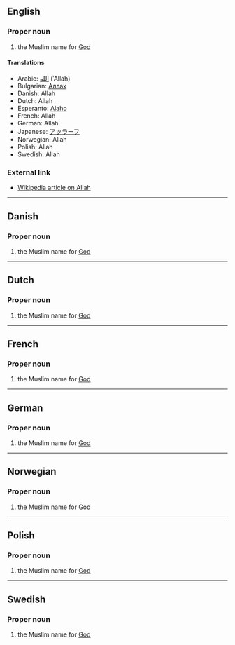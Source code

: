 ==English==

===Proper noun===

# the Muslim name for [[God]]

====Translations====

*Arabic: [[الله]] (ʾAllāh)
*Bulgarian: [[Аллах]]
*Danish: Allah
*Dutch: Allah
*Esperanto: [[Alaho]]
*French: Allah
*German: Allah
*Japanese: [[アッラーフ]]
*Norwegian: Allah
*Polish: Allah
*Swedish: Allah

===External link===

*[[en:Allah|Wikipedia article on Allah]]

----

==Danish==

===Proper noun===

# the Muslim name for [[God]]

----

==Dutch==

===Proper noun===

# the Muslim name for [[God]]

----

==French==

===Proper noun===

# the Muslim name for [[God]]

----

==German==

===Proper noun===

# the Muslim name for [[God]]

----

==Norwegian==

===Proper noun===

# the Muslim name for [[God]]

----

==Polish==

===Proper noun===

# the Muslim name for [[God]]

----

==Swedish==

===Proper noun===

# the Muslim name for [[God]]
